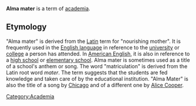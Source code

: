 '''Alma mater''' is a term of [[academia]].

==Etymology==
"Alma mater" is derived from the [[Latin]] term for "nourishing mother".  It is frequently used in the [[English language]] in reference to the [[university]] or [[college]] a person has attended.  In [[American English]], it is also in reference to a [[high school]] or [[elementary school]].  Alma mater is sometimes used as a title of a school's anthem or song.  The word "matriculation" is derived from the Latin root word ''mater''.  The term suggests that the students are fed knowledge and taken care of by the educational institution.
"Alma Mater" is also the title of a song by [[Chicago]] and of a different one by [[Alice_Cooper|Alice Cooper]].

{{stub}}

[[Category:Academia]]